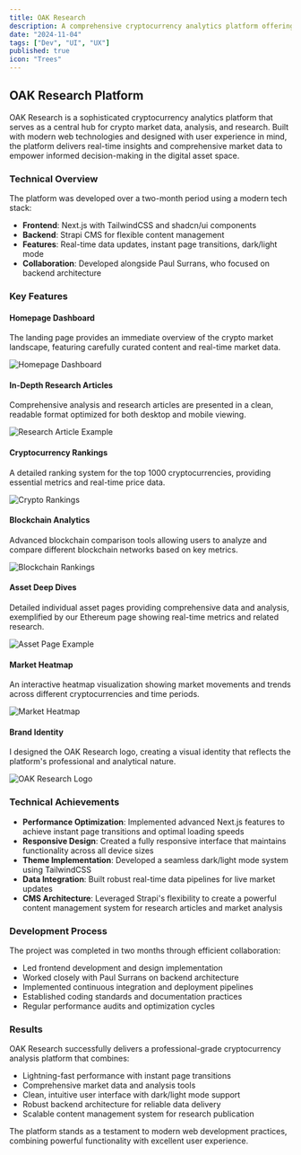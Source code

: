 ```yaml
---
title: OAK Research
description: A comprehensive cryptocurrency analytics platform offering real-time data, market insights, and in-depth research. Features include live tracking of top cryptocurrencies, blockchain rankings, heatmaps, and DAO governance proposals, built with Next.js, TailwindCSS, and Strapi CMS.
date: "2024-11-04"
tags: ["Dev", "UI", "UX"]
published: true
icon: "Trees"
---
```


## OAK Research Platform

OAK Research is a sophisticated cryptocurrency analytics platform that serves as a central hub for crypto market data, analysis, and research. Built with modern web technologies and designed with user experience in mind, the platform delivers real-time insights and comprehensive market data to empower informed decision-making in the digital asset space.

### Technical Overview

The platform was developed over a two-month period using a modern tech stack:

- **Frontend**: Next.js with TailwindCSS and shadcn/ui components
- **Backend**: Strapi CMS for flexible content management
- **Features**: Real-time data updates, instant page transitions, dark/light mode
- **Collaboration**: Developed alongside Paul Surrans, who focused on backend architecture

### Key Features

#### Homepage Dashboard
The landing page provides an immediate overview of the crypto market landscape, featuring carefully curated content and real-time market data.

![Homepage Dashboard](/images/oak-1.webp)

#### In-Depth Research Articles
Comprehensive analysis and research articles are presented in a clean, readable format optimized for both desktop and mobile viewing.

![Research Article Example](/images/oak-2.webp)

#### Cryptocurrency Rankings
A detailed ranking system for the top 1000 cryptocurrencies, providing essential metrics and real-time price data.

![Crypto Rankings](/images/oak-3.webp)

#### Blockchain Analytics
Advanced blockchain comparison tools allowing users to analyze and compare different blockchain networks based on key metrics.

![Blockchain Rankings](/images/oak-4.webp)

#### Asset Deep Dives
Detailed individual asset pages providing comprehensive data and analysis, exemplified by our Ethereum page showing real-time metrics and related research.

![Asset Page Example](/images/oak-5.webp)

#### Market Heatmap
An interactive heatmap visualization showing market movements and trends across different cryptocurrencies and time periods.

![Market Heatmap](/images/oak-6.webp)

#### Brand Identity
I designed the OAK Research logo, creating a visual identity that reflects the platform's professional and analytical nature.

![OAK Research Logo](/images/oak-7.webp)

### Technical Achievements

- **Performance Optimization**: Implemented advanced Next.js features to achieve instant page transitions and optimal loading speeds
- **Responsive Design**: Created a fully responsive interface that maintains functionality across all device sizes
- **Theme Implementation**: Developed a seamless dark/light mode system using TailwindCSS
- **Data Integration**: Built robust real-time data pipelines for live market updates
- **CMS Architecture**: Leveraged Strapi's flexibility to create a powerful content management system for research articles and market analysis

### Development Process

The project was completed in two months through efficient collaboration:

- Led frontend development and design implementation
- Worked closely with Paul Surrans on backend architecture
- Implemented continuous integration and deployment pipelines
- Established coding standards and documentation practices
- Regular performance audits and optimization cycles

### Results

OAK Research successfully delivers a professional-grade cryptocurrency analysis platform that combines:

- Lightning-fast performance with instant page transitions
- Comprehensive market data and analysis tools
- Clean, intuitive user interface with dark/light mode support
- Robust backend architecture for reliable data delivery
- Scalable content management system for research publication

The platform stands as a testament to modern web development practices, combining powerful functionality with excellent user experience.